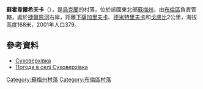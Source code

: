 {{coord|51|0|34|N|33|52|8|E|scale:100000_region:UA|display=title}}

'''蘇霍韋爾希夫卡'''（{{lang-uk|Суховерхівка}}），是[[烏克蘭|烏克蘭]]的村落，位於該國東北部[[蘇梅州|蘇梅州]]，由[[布倫區_(烏克蘭)|布倫區]]負責管轄，處於[[捷爾恩河|捷爾恩河]]右岸，距離[[下薩加里夫卡|下薩加里夫卡]]、[[德米特里夫卡_(布倫區)|德米特里夫卡]]和[[戈盧比_(布倫區)|戈盧比]]2公里，海拔高度168米，2001年人口379。

==參考資料==
* [http://w1.c1.rada.gov.ua/pls/z7502/A005?rdat1=02.02.2010&rf7571=28781 Суховерхівка]{{Dead link|date=2018年6月 |bot=InternetArchiveBot |fix-attempted=no }}
* [http://weather.in.ua/ua/symskaja/25621 Погода в селі Суховерхівка] {{Wayback|url=http://weather.in.ua/ua/symskaja/25621 |date=20111219211836 }}

{{DEFAULTSORT:Суховерхівка}}

[[Category:蘇梅州村落|Category:蘇梅州村落]]
[[Category:布倫區村落|Category:布倫區村落]]


{{Sumy-geo-stub}}